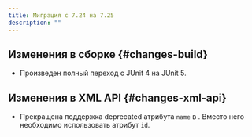```yaml
---
title: Миграция с 7.24 на 7.25
description: ""
---
```


## Изменения в сборке {#changes-build}

- Произведен полный переход с JUnit 4 на JUnit 5.

## Изменения в XML API {#changes-xml-api}

- Прекращена поддержка deprecated атрибута `name` в <form-param>. Вместо него необходимо использовать атрибут `id`.
